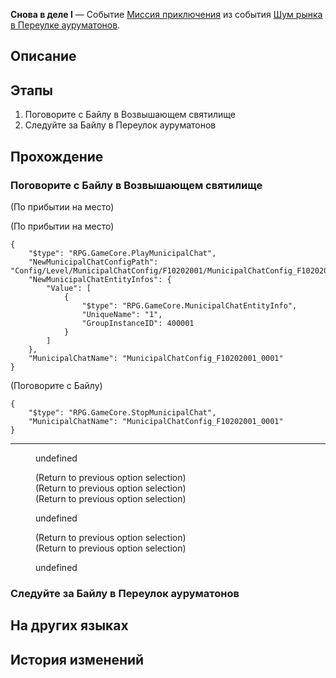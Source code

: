 {{Дополнить|Диалоги.}}
{{Миссия Инфобокс
|id              = 8003201
|Название        = 
|Изображение     = Миссия Освоения Снова в деле I.png
|Тип             = Миссия приключения
|События         = Шум рынка в Переулке ауруматонов
|Глава           = Шум рынка в Переулке ауруматонов
|Условия         = Завершена [[Миссия Освоения]] ''[[Конец погребения, начало пути]]''
|Персонажи       = Байлу; Первопроходец
|СтартЛокация    = Возвышающее святилище
|Мир             = Лофу Сяньчжоу
|Локации         = Возвышающее святилище
|Предыдущая      = 
|Следующая       = Управление причалом I
|Награды         = Опыт Освоения*200; Звёздный нефрит*40; Путеводитель путешественника*5; Утраченный кристалл*5; Кредиты*45 000
}}
'''Снова в деле I''' — Событие [[Миссия приключения]] из события [[Шум рынка в Переулке ауруматонов]].

==Описание==
{{Описание|Вы являетесь важной фигурой в плане возрождения Минси. Сделайте всё, что в ваших силах, чтобы вернуть Переулку ауруматонов былое процветание.<br />Поговорите с Минси и узнайте, чем вы можете помочь.}}

==Этапы==
# Поговорите с Байлу в Возвышающем святилище
# Следуйте за Байлу в Переулок ауруматонов

==Прохождение==
{{Дополнить}}


===Поговорите с Байлу в Возвышающем святилище===
{{Описание миссии|локация=Возвышающее святилище|Байлу, сбежавшая из Комиссии по алхимии, похоже, находится в Возвышающем святилище. Поприветствуйте её, и, возможно, тогда вы сможете понять, почему она постоянно приходит в это место.<br />Всегда с её появлением вы сталкиваетесь с неизвестными опасностями...}}
{{Диалог Начало}}
;(По прибытии на место)

;(По прибытии на место)
<pre>{
	"$type": "RPG.GameCore.PlayMunicipalChat",
	"NewMunicipalChatConfigPath": "Config/Level/MunicipalChatConfig/F10202001/MunicipalChatConfig_F10202001_0001.json",
	"NewMunicipalChatEntityInfos": {
		"Value": [
			{
				"$type": "RPG.GameCore.MunicipalChatEntityInfo",
				"UniqueName": "1",
				"GroupInstanceID": 400001
			}
		]
	},
	"MunicipalChatName": "MunicipalChatConfig_F10202001_0001"
}</pre>

;(Поговорите с Байлу)
<pre>{
	"$type": "RPG.GameCore.StopMunicipalChat",
	"MunicipalChatName": "MunicipalChatConfig_F10202001_0001"
}</pre>
----
<!--Unknown TalkSentence: 800320102-->
:{{Диалог|Стрелка}} undefined
::<!--0.8-second delay-->
:<!--Unknown TalkSentence: 800320104-->
:;(Return to previous option selection)
:;(Return to previous option selection)
:;(Return to previous option selection)
:{{Диалог|Стрелка}} undefined
::<!--0.8-second delay-->
:<!--Unknown TalkSentence: 800320115-->
:;(Return to previous option selection)
:;(Return to previous option selection)
:{{Диалог|Стрелка}} undefined
::<!--0.8-second delay-->
:<!--Unknown TalkSentence: 800320129-->
:<!--Unknown TalkSentence: 800320130-->
:<!--Unknown TalkSentence: 800320131-->
{{Диалог Конец}}

===Следуйте за Байлу в Переулок ауруматонов===
{{Описание миссии|локация=Возвышающее святилище|Байлу планирует показать вам закусочные Переулка ауруматонов в Возвышающем святилище. Бесплатный гид - редкость и радость!<br />Поскольку Байлу уже приняла решение, вам стоит последовать за ней...}}
{{Диалог Начало}}
{{Диалог Конец}}

==На других языках==
{{На других языках
|en   = Back in Business (I)
|zhs  = 金戺重喧•其一
|zht  = 金戺重喧•其一
|ja   = 金庭、喧騒を重ねて・その1
|ko   = 다시 부흥하는 금빛•1
|es   = De nuevo en activo&nbsp;I
|fr   = Les affaires reprennent (I)
|ru   = Снова в деле I
|th   = คืนสู่ความรุ่งเรือง 1
|vi   = Huyên Náo Trở Lại 1
|de   = Wieder im Geschäft 1
|id   = Hiruk Pikuk yang Kembali Bergaung 1
|pt   = De Volta aos Negócios (I)
}}

==История изменений==
{{История изменений|2.7}}
